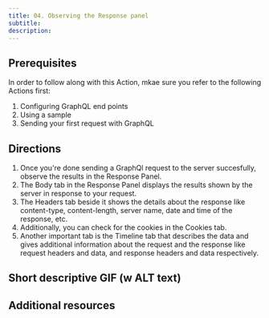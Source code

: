 ```yaml
---
title: 04. Observing the Response panel
subtitle:
description:
---
```


## Prerequisites

In order to follow along with this Action, mkae sure you refer to the following Actions first:

1. Configuring GraphQL end points
2. Using a sample
3. Sending your first request with GraphQL

## Directions

1. Once you're done sending a GraphQl request to the server succesfully, observe the results in the Response Panel.
2. The Body tab in the Response Panel displays the results shown by the server in response to your request.
3. The Headers tab beside it shows the details about the response like content-type, content-length, server name, date and time of the response, etc.
4. Additionally, you can check for the cookies in the Cookies tab.
5. Another important tab is the Timeline tab that describes the data and gives additional information about the request and the response like request headers and data, and response headers and data respectively.

## Short descriptive GIF (w ALT text)

## Additional resources
